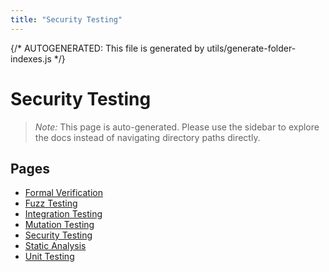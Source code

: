 ```yaml
---
title: "Security Testing"
---
```


{/* AUTOGENERATED: This file is generated by utils/generate-folder-indexes.js */}

# Security Testing

> _Note:_ This page is auto-generated. Please use the sidebar to explore the docs instead of
> navigating directory paths directly.

## Pages

- [Formal Verification](/security-testing/formal-verification)
- [Fuzz Testing](/security-testing/fuzz-testing)
- [Integration Testing](/security-testing/integration-testing)
- [Mutation Testing](/security-testing/mutation-testing)
- [Security Testing](/security-testing/overview)
- [Static Analysis](/security-testing/static-analysis)
- [Unit Testing](/security-testing/unit-testing)
